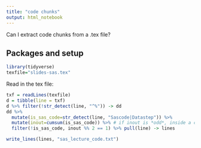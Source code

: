 ```yaml
---
title: "code chunks"
output: html_notebook
---
```


Can I extract code chunks from a .tex file?

## Packages and setup

```r
library(tidyverse)
texfile="slides-sas.tex"
```

Read in the tex file:

```r
txf = readLines(texfile)
d = tibble(line = txf)
d %>% filter(!str_detect(line, "^%")) -> dd
dd %>% 
  mutate(is_sas_code=str_detect(line, "Sascode|Datastep")) %>% 
  mutate(inout=cumsum(is_sas_code)) %>% # if inout is *odd*, inside a code block
  filter(!is_sas_code, inout %% 2 == 1) %>% pull(line) -> lines

write_lines(lines, "sas_lecture_code.txt")
```




